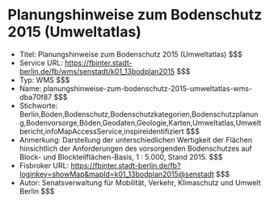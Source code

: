 # Planungshinweise zum Bodenschutz 2015 (Umweltatlas)
- Titel: Planungshinweise zum Bodenschutz 2015 (Umweltatlas) $$$
- Service URL: https://fbinter.stadt-berlin.de/fb/wms/senstadt/k01_13bodplan2015 $$$
- Typ: WMS $$$
- Name: planungshinweise-zum-bodenschutz-2015-umweltatlas-wms-dba70f87 $$$
- Stichworte: Berlin,Boden,Bodenschutz,Bodenschutzkategorien,Bodenschutzplanung,Bodenvorsorge,Böden,Geodaten,Geologie,Karten,Umweltatlas,Umweltbericht,infoMapAccessService,inspireidentifiziert $$$
- Anmerkung: Darstellung der unterschiedlichen Wertigkeit der Flächen hinsichtlich der Anforderungen des vorsorgenden Bodenschutzes auf Block- und Blockteilflächen-Basis, 1 : 5.000, Stand 2015. $$$
- Fisbroker URL: https://fbinter.stadt-berlin.de/fb?loginkey=showMap&mapId=k01_13bodplan2015@senstadt $$$
- Autor: Senatsverwaltung für Mobilität, Verkehr, Klimaschutz und Umwelt Berlin $$$
